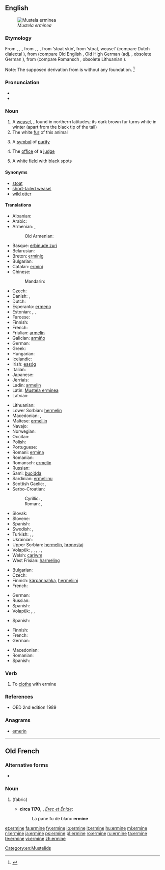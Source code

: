 ==English==
[[File:Veasel.jpg|thumb|right|''Mustela erminea'']]

===Etymology===
From {{etyl|enm|en}} {{term|ermine|lang=enm}}, {{term|ermin|lang=enm}}, {{term|ermyn|lang=enm}}, from {{etyl|fro|en}} {{term|ermin|lang=fro}}, {{term|ermine|lang=fro}}, {{term|hermine|lang=fro}}, from {{etyl|odt|-}} {{recons|harmino|lang=odt}} ‘stoat skin’, from {{recons|harmo|lang=odt}} ‘stoat, weasel’ (compare Dutch dialectal {{term|herm|lang=nl}}), from {{etyl|gem-pro|en}} {{recons|harmōn|lang=gem-pro}} (compare Old English {{term|hearma|lang=ang}}, Old High German {{term|harmo|lang=goh}} (adj. {{term|harmin|lang=goh}}, obsolete German {{term|Harm|lang=de}}), from {{etyl|ine-pro|en}} {{recons|ḱormon|lang=ine-pro}} (compare Romansch {{term|carmun|lang=rm}}, obsolete Lithuanian {{term|šarmuo|šarmuõ|lang=lt}}).

Note: The supposed derivation from {{etyl|ML.|-}} {{term|mus|mūs|lang=la}} {{term|Armenius|lang=la||Armenian mouse}} is without any foundation. <ref>{{R:Century 1911}}</ref>

===Pronunciation===
* {{IPA|/ˈɜːmɪn/}}
* {{rhymes|ɜː(r)mɪn}}

===Noun===
{{wikipedia}}
{{en-noun}}

# A [[weasel]], {{taxlink|Mustela erminea|species}}, found in northern latitudes; its dark brown fur turns white in winter (apart from the black tip of the tail)
# The white [[fur]] of this animal
# {{poetic}} A [[symbol]] of [[purity]]
# {{figuratively}} The [[office]] of a [[judge]]
# {{heraldry}} A white [[field]] with black spots

====Synonyms====
* [[stoat]] {{qualifier|British}}
* [[short-tailed weasel]]
* [[wild otter]]

====Translations====
{{trans-top|Mustela erminea}}
* Albanian: {{t-|sq|ermelina}}
* Arabic: {{t-|ar|قاقم|m|tr=qāqim|sc=Arab}}
* Armenian: {{t+|hy|կնգում|tr=kngum}}, {{t-|hy|սպիտակ աքիս|tr=spitak ak’is}}
*: Old Armenian: {{tø|xcl|ախազ|tr=axaz|sc=Armn}}
* Basque: [[erbinude zuri]]
* Belarusian: {{t-|be|гарнастай|m|tr=harnastáj|sc=Cyrl}}
* Breton: [[erminig]]
* Bulgarian: {{t-|bg|хермелин|m|tr=hermelin}}
* Catalan: [[ermini]]
* Chinese:
*: Mandarin: {{t|cmn|白鼬|tr=báiyòu|sc=Hani}}
* Czech: {{t-|cs|hranostaj|m}}
* Danish: {{t-|da|hermelin|c}}, {{t-|da|lækat|c}}
* Dutch: {{t+|nl|hermelijn|m}}
* Esperanto: [[ermeno]]
* Estonian: {{t-|et|kärp}}, {{t-|et|lahits}}, {{t-|et|hermeliin}}
* Faroese: {{t-|fo|roysikøttur}}
* Finnish: {{t+|fi|kärppä}}
* French: {{t+|fr|hermine|f}}
* Friulian: [[armelin]]
* Galician: [[armiño]]
* German: {{t+|de|Hermelin|n}}
* Greek: {{t+|el|ερμίνα|f|tr=ermína}}
* Hungarian: {{t+|hu|hermelin}}
* Icelandic: {{t+|is|hreysiköttur}}
* Irish: [[easóg]]
* Italian: {{t-|it|ermellino|m}}
* Japanese: {{t-|ja|オコジョ|tr=okojo|sc=Jpan}}
* Jèrriais: {{tø|roa-jer|b'lette|f}}
* Ladin: [[armelin]]
* Latin: [[Mustela erminea]] {{f}}
* Latvian: {{t-|lv|sermulis|m}}
{{trans-mid}}
* Lithuanian: {{t-|lt|šermuonėlis}}
* Lower Sorbian: [[hermelin]]
* Macedonian: {{t-|mk|хермелин|m|tr=hermelín}}, {{t-|mk|ермелин|m|tr=ermelín}}
* Maltese: [[ermellin]]
* Navajo: {{tø|nv|dlǫ́ʼiiłgaii}}
* Norwegian: {{t+|no|røyskatt}}
* Occitan: {{t-|oc|ermina|f}}
* Polish: {{t+|pl|gronostaj|m}}
* Portuguese: {{t+|pt|arminho|m}}
* Romani: [[ermina]] {{f}}
* Romanian: {{t-|ro|hermelina|f}}
* Romansch: [[ermelin]]
* Russian: {{t+|ru|горностай|m|tr=gornostáj}}
* Sami: [[buoidda]]
* Sardinian: [[ermellinu]]
* Scottish Gaelic: {{t-|gd|neas|f}}, {{t-|gd|neas mhòr|f}}
* Serbo-Croatian:
*: Cyrillic: {{t-|sh|хермелин|m}}, {{t-|sh|зердав|m}}
*: Roman: {{t-|sh|hermelin|m}}, {{t-|sh|zerdav|m}}
* Slovak: {{t-|sk|hranostaj|m}}
* Slovene: {{t+|sl|hermelin|m}}
* Spanish: {{t+|es|armiño|m}}
* Swedish: {{t+|sv|hermelin|c}}, {{t+|sv|lekatt|c}}
* Turkish: {{t+|tr|as}}, {{t+|tr|kakım}}, {{t+|tr|ermin}}
* Ukrainian: {{t-|uk|горностай|m|tr=hornostáj}}
* Upper Sorbian: [[hermelin]], [[hronostaj]]
* Volapük: {{qualifier|♂♀}} {{t+|vo|härmin}}, {{qualifier|♂}} {{t-|vo|hihärmin}}, {{qualifier|♀}} {{t-|vo|jihärmin}}, {{qualifier|♂♀ offspring, young}} {{t-|vo|härminül}}, {{qualifier|♂ offspring}} {{t-|vo|hihärminül}}, {{qualifier|♀ offspring}} {{t-|vo|jihärminül}}
* Welsh: [[carlwm]]
* West Frisian: [[harmeling]]
{{trans-bottom}}

{{trans-top|the white fur of this animal}}
* Bulgarian: {{t-|bg|хермелин|m|tr=hermelin}}
* Czech: {{t-|cs|hranostaj|m}}
* Finnish: [[kärpännahka]], [[hermeliini]]
* French: {{t+|fr|hermine|f}}
{{trans-mid}}
* German: {{t+|de|Hermelin|m}}
* Russian: {{t+|ru|горностай|m|tr=gornostáj}}
* Spanish: {{t|es|armiño}}
* Volapük: {{qualifier|untanned}} {{t-|vo|härminaskin}}, {{t-|vo|härminapläd}}, {{t-|vo|visafot}}
{{trans-bottom}}

{{trans-top|a symbol of purity}}
{{trans-mid}}
* Spanish: {{t|es|armiño}}
{{trans-bottom}}

{{trans-top|the office of a judge}}
{{trans-mid}}
{{trans-bottom}}

{{trans-top|(heraldry) a white field with black spots}}
* Finnish: {{t-|fi|kärpännahka}}
* French: {{t+|fr|hermine|f}}
* German: {{t+|de|Hermelin|n}}
{{trans-mid}}
* Macedonian: {{t-|mk|хермелин|m|tr=hermelín}}
* Romanian: {{t|ro|herminat|m|n}}
* Spanish: {{t|es|armiño}}
{{trans-bottom}}

===Verb===
{{en-verb|ermin|es}}

# To [[clothe]] with ermine

===References===
* OED 2nd edition 1989
<references/>

===Anagrams===
* [[emerin#English|emerin]]

[[Category:en:Mustelids]]

----

==Old French==

===Alternative forms===
* {{l/fro|ermin}}

===Noun===
{{fro-noun|f}}

# {{l|en|ermine}} (fabric)
#* '''circa 1170''', {{w|Chrétien de Troyes}}, ''[[s:fr:Érec et Énide|Érec et Énide]]'':
#*: La pane fu de blanc '''ermine'''

[[et:ermine]]
[[fa:ermine]]
[[fy:ermine]]
[[io:ermine]]
[[it:ermine]]
[[hu:ermine]]
[[ml:ermine]]
[[nl:ermine]]
[[ja:ermine]]
[[ps:ermine]]
[[pl:ermine]]
[[ro:ermine]]
[[ru:ermine]]
[[ta:ermine]]
[[te:ermine]]
[[vi:ermine]]
[[zh:ermine]]